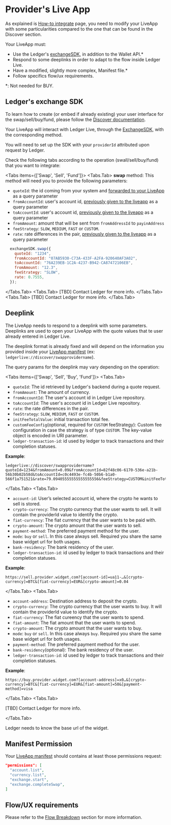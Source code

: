 
# Provider's Live App

As explained is [How-to integrate](../integration) page, you need to modify your LiveApp with some particularities compared to the one that can be found in the Discover section.

Your LiveApp must: 
  - Use the Ledger's [exchangeSDK](https://github.com/LedgerHQ/exchange-sdk), in addition to the Wallet API.*
  - Respond to some deeplinks in order to adapt to the flow inside Ledger Live.
  - Have a modified, slightly more complex, Manifest file.* 
  - Follow specifics flow/ux requirements.

*: Not needed for BUY. 

## Ledger's exchange SDK

To learn how to create (or embed if already existing) your user interface for the swap/sell/buy/fund, please follow the [Discover documentation](../../../discover).

Your LiveApp will interact with Ledger Live, through the [ExchangeSDK](https://github.com/LedgerHQ/exchange-sdk), with the corresponding method.

You will need to set up the SDK with your `providerId` attributed upon request by Ledger.

Check the following tabs according to the operation (swall/sell/buy/fund) that you want to integrate:

<Tabs items={['Swap', 'Sell', 'Fund']}>
  <Tabs.Tab>
  **swap** method: This method will need you to provide the following parameters:

* `quoteId`: the id coming from your system and [forwarded to your LiveApp](./providers-liveapp) as a query parameter
* `fromAccountId`: user's account id, [previously given to the liveapp](./providers-liveapp) as a query parameter
* `toAccountId`: user's account id, [previously given to the liveapp](./providers-liveapp) as a query parameter
* `fromAmount`: amount that will be sent from `fromAddressId` to `payinAddress`
* `feeStrategy`: `SLOW`, `MEDIUM`, `FAST` or `CUSTOM`.
* `rate`: rate differences in the pair, [previously given to the liveapp](./providers-liveapp) as a query parameter

```js copy
  exchangeSDK.swap({
    quoteId: "1234",
    fromAccountId: "07AB5930-C73A-433F-A2FA-920640AF3A02",
    toAccountId: "76A239EB-1C2A-4237-B942-CA87472106EB",
    fromAmount: "12.3",
    feeStrategy: "SLOW",
    rate: 0.7555,    
  });
```
  </Tabs.Tab>
  <Tabs.Tab> 
  [TBD] Contact Ledger for more info.
  </Tabs.Tab>
  <Tabs.Tab>
  [TBD] Contact Ledger for more info. 
  </Tabs.Tab>
</Tabs>

## Deeplink

The LiveApp needs to respond to a deeplink with some parameters. Deeplinks are used to open your LiveApp with the quote values that te user already entered in Ledger Live.

The deeplink format is already fixed and will depend on the information you provided inside your [LiveApp manifest](../../../../APIs/wallet-api/appendix/manifest) (ex: `ledgerlive://discover/swapprovidername`).

The query params for the deeplink may vary depending on the operation:

<Tabs items={['Swap', 'Sell', 'Buy', 'Fund']}>
  <Tabs.Tab>

  * `quoteId`: The id retrieved by Ledger's backend during a quote request.
  * `fromAmount`: The amount of currency.
  * `fromAccountId`: The user's account id in Ledger Live repository.
  * `toAccountId`: The user's account id in Ledger Live repository.
  * `rate`: the rate differences in the pair.
  * `feeStrategy`: `SLOW`, `MEDIUM`, `FAST` or `CUSTOM`.
  * `initFeeTotalValue`: initial transaction total fee.
  * `customFeeConfig`(optional, required for `CUSTOM` feeStrategy): Custom fee configuration in case the strategy is of type `CUSTOM`. The key-value object is encoded in URI parameter.
  * `ledger-transaction-id`: id used by ledger to track transactions and their completion statuses.

__Example__:
```
ledgerlive://discover/swapprovidername?quoteId=1234&fromAmount=0.09&fromAccountId=82f48c06-6170-536e-a21b-56b30b02b58d&toAccountId=c0c4493e-fc4b-50b6-b1a0-566f1a751521&rate=79.09405555555555555556&feeStrategy=CUSTOM&initFeeTotalValue=878198522989412&customFeeConfig=%7B%22maxFeePerGas%22%3A%2212000000000%22%2C%22maxPriorityFeePerGas%22%3A%221000000000%22%2C%22userGasLimit%22%3Anull%2C%22gasLimit%22%3A%2221000%22%7D
```

  </Tabs.Tab>
  <Tabs.Tab> 

  * `account-id`: User’s selected account id, where the crypto he wants to sell is stored.
  * `crypto-currency`: The crypto currency that the user wants to sell. It will contain the providerId value to identify the crypto.
  * `fiat-currency`: The fiat currency that the user wants to be paid with.
  * `crypto-amount`: The crypto amount that the user wants to sell.
  * `payment-method`: The preferred payment method for the user.
  * `mode`: `buy` or `sell`. In this case always sell. Required you share the same base widget url for both usages.
  * `bank-residency`: The bank residency of the user.
  * `ledger-transaction-id`: id used by ledger to track transactions and their completion statuses.

__Example__:
```
https://sell.provider.widget.com?[account-id]=ua11-…&[crypto-currency]=BTC&[fiat-currency]=EUR&[crypto-amount]=0.04
```

  </Tabs.Tab>
  <Tabs.Tab>

  * `account-address`: Destination address to deposit the crypto.
  * `crypto-currency`: The crypto currency that the user wants to buy. It will contain the providerId value to identify the crypto.
  * `fiat-currency`: The fiat cureency that the user wants to spend.
  * `fiat-amount`: The fiat amount that the user wants to spend.
  * `crypto-amount`: The crypto amount that the user wants to buy.
  * `mode`: `buy` or `sell`. In this case always `buy`. Required you share the same base widget url for both usages.
  * `payment-method`: The preferred payment method for the user.
  * `bank-residency`(optional): The bank residency of the user.
  * `ledger-transaction-id`: id used by ledger to track transactions and their completion statuses.

__Example__:
```
https://buy.provider.widget.com?[account-address]=x0…&[crypto-currency]=BTC&[fiat-currency]=EUR&[fiat-amount]=50&[payment-method]=visa
```

  </Tabs.Tab>
  <Tabs.Tab>

  [TBD] Contact Ledger for more info. 

  </Tabs.Tab>
</Tabs>


<Callout type="info" emoji="👉">
  Ledger needs to know the base url of the widget.
</Callout>


## Manifest Permission
Your [LiveApp manifest](../../../../APIs/wallet-api/appendix/manifest) should contains at least those permissions request:
```json
"permissions": [
  "account.list",
  "currency.list",
  "exchange.start",
  "exchange.completeSwap",
]
```

## Flow/UX requirements

Please refer to the [Flow Breakdown](../flow/flow-breakdown) section for more information. 